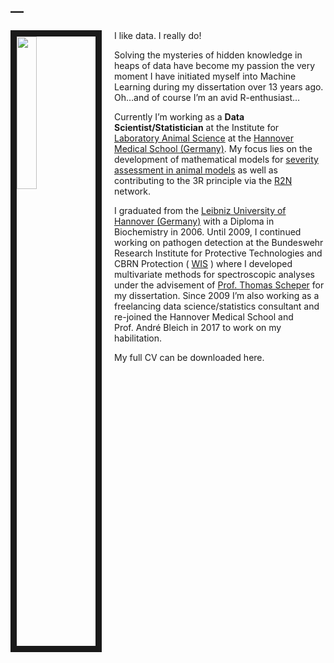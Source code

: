 ---
---

<link rel="stylesheet" href="styles.css" type="text/css">

<img src="images/Mein Bild.png" style="width:25%; border:10px solid; margin-right: 20px" align="left">


I like data. I really do!  

Solving the mysteries of hidden knowledge in heaps of data have become my passion the very moment I have initiated myself into Machine Learning during my dissertation over 13 years ago. Oh...and of course I'm an avid R-enthusiast...

Currently I'm working as a **Data Scientist/Statistician** at the Institute for [Laboratory Animal Science](https://www.mh-hannover.de/index.php?id=219&L=1) at the [Hannover Medical School (Germany)](https://www.mh-hannover.de/index.php?&L=1). My focus lies on the development of mathematical models for [severity assessment in animal models](https://severity-assessment.de/) as well as contributing to the 3R principle via the [R2N](https://r2n.eu/) network.

I graduated from the [Leibniz University of Hannover (Germany)](https://www.uni-hannover.de/en/) with a Diploma in Biochemistry in 2006. Until 2009, I continued working on pathogen detection at the Bundeswehr Research Institute for Protective Technologies and CBRN Protection ( [WIS](https://www.baainbw.de/portal/a/baain/start/diensts/wis/!ut/p/z1/hY7LCsIwFET_qBMifbhs0aJQYrFSTTZyqSFWYlIkFD_fiOvi7ObBYaBwgXI0j4bC6B3Z6KXKrlXRnBq-5nzTbjnbr3Z9eqwOjIkcPc7_JirWbEElQ6cdZGTki4w6QwcF9aCZ3snkX8HqkNDw_Qh5J3ezuvVD-Qvi0BrISJ2edSFEaj4MClyI/dz/d5/L2dBISEvZ0FBIS9nQSEh/#Z7_B8LTL2922DPE20I3HV5RBO00F6) ) where I developed multivariate methods for spectroscopic analyses under the advisement of [Prof. Thomas Scheper](https://www.tci.uni-hannover.de/scheper.html) for my dissertation. Since 2009 I'm also working as a freelancing data science/statistics consultant and re-joined the Hannover Medical School and Prof. André Bleich in 2017 to work on my habilitation.

My full CV can be downloaded here.


